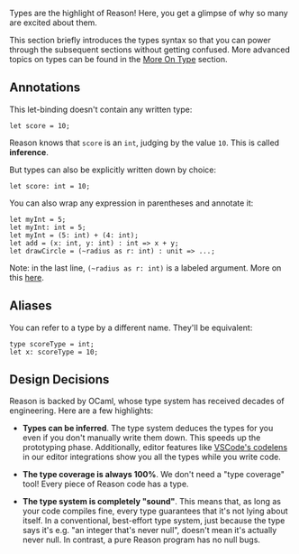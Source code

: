 
Types are the highlight of Reason! Here, you get a glimpse of why so many are excited about them.

This section briefly introduces the types syntax so that you can power through the subsequent sections without getting confused. More advanced topics on types can be found in the [More On Type](more-on-type.md) section.

## Annotations

This let-binding doesn't contain any written type:

```reason
let score = 10;
```

Reason knows that `score` is an `int`, judging by the value `10`. This is called **inference**.

But types can also be explicitly written down by choice:

```reason
let score: int = 10;
```

You can also wrap any expression in parentheses and annotate it:

```reason
let myInt = 5;
let myInt: int = 5;
let myInt = (5: int) + (4: int);
let add = (x: int, y: int) : int => x + y;
let drawCircle = (~radius as r: int) : unit => ...;
```

Note: in the last line, `(~radius as r: int)` is a labeled argument. More on this [here](function.md).

## Aliases

You can refer to a type by a different name. They'll be equivalent:

```reason
type scoreType = int;
let x: scoreType = 10;
```

## Design Decisions

Reason is backed by OCaml, whose type system has received decades of engineering. Here are a few highlights:

- **Types can be inferred**. The type system deduces the types for you even if you don't manually write them down. This speeds up the prototyping phase. Additionally, editor features like [VSCode's codelens](https://github.com/jaredly/reason-language-server) in our editor integrations show you all the types while you write code.

- **The type coverage is always 100%**. We don't need a "type coverage" tool! Every piece of Reason code has a type.

- **The type system is completely "sound"**. This means that, as long as your code compiles fine, every type guarantees that it's not lying about itself. In a conventional, best-effort type system, just because the type says it's e.g. "an integer that's never null", doesn't mean it's actually never null. In contrast, a pure Reason program has no null bugs.
